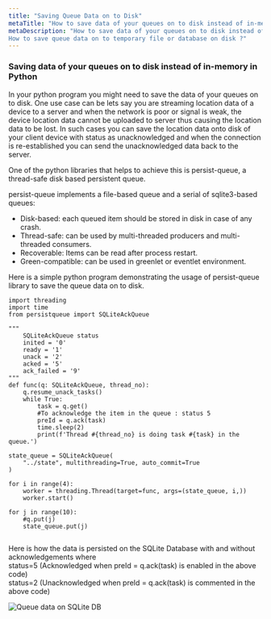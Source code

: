 ```yaml
---
title: "Saving Queue Data on to Disk"
metaTitle: "How to save data of your queues on to disk instead of in-memory in Python ?"
metaDescription: "How to save data of your queues on to disk instead of in-memory in Python ? How to persist queues on to disk ?
How to save queue data on to temporary file or database on disk ?"   
---
```


### Saving data of your queues on to disk instead of in-memory in Python    

In your python program you might need to save the data of your queues on to disk. One use case can be 
lets say you are streaming location data of a device to a server and when the network is poor or signal 
is weak, the device location data cannot be uploaded to server thus causing the location data to be lost. 
In such cases you can save the location data onto disk of your client device with status as unacknowledged 
and when the connection is re-established you can send the unacknowledged data back to the server.     

One of the python libraries that helps to achieve this is persist-queue, a thread-safe disk based persistent queue.        

persist-queue implements a file-based queue and a serial of sqlite3-based queues:     

- Disk-based: each queued item should be stored in disk in case of any crash.
- Thread-safe: can be used by multi-threaded producers and multi-threaded consumers.
- Recoverable: Items can be read after process restart.
- Green-compatible: can be used in greenlet or eventlet environment.      


Here is a simple python program demonstrating the usage of persist-queue library to save the queue data on to disk.     


```
import threading
import time
from persistqueue import SQLiteAckQueue

"""
    SQLiteAckQueue status
    inited = '0'
    ready = '1'
    unack = '2'
    acked = '5'
    ack_failed = '9'
"""
def func(q: SQLiteAckQueue, thread_no):
    q.resume_unack_tasks()
    while True:
        task = q.get()
        #To acknowledge the item in the queue : status 5
        preId = q.ack(task)
        time.sleep(2)
        print(f'Thread #{thread_no} is doing task #{task} in the queue.')

state_queue = SQLiteAckQueue(
    "../state", multithreading=True, auto_commit=True
)

for i in range(4):
    worker = threading.Thread(target=func, args=(state_queue, i,))
    worker.start()

for j in range(10):
    #q.put(j)
    state_queue.put(j)
    
```

Here is how the data is persisted on the SQLite Database with and without acknowledgements where       
status=5    (Acknowledged when preId = q.ack(task) is enabled in the above code)        
status=2  (Unacknowledged when preId = q.ack(task) is commented in the above code)            

![Queue data on SQLite DB](queue-data-on-disk.png "Queue data on SQLite DB")     